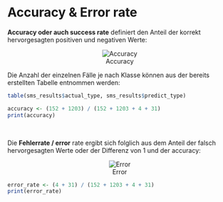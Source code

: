 # Accuracy & Error rate

**Accuracy oder auch success rate** definiert den Anteil der korrekt hervorgesagten positiven und negativen Werte:

<center>
![Accuracy](img-accuracy.png)
</center>

Die Anzahl der einzelnen Fälle je nach Klasse können aus der bereits erstellten Tabelle entnommen werden:
```r
table(sms_results$actual_type, sms_results$predict_type)
```

```r
accuracy <- (152 + 1203) / (152 + 1203 + 4 + 31)
print(accuracy)
```
<br>

Die **Fehlerrate / error** rate ergibt sich folglich aus dem Anteil der falsch hervorgesagten Werte oder der Differenz von 1 und der accuracy:

<center>
![Error](img-errorrate.png)
</center>



```r
error_rate <- (4 + 31) / (152 + 1203 + 4 + 31)
print(error_rate)
```